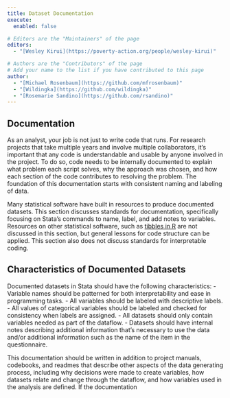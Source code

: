 ```yaml
---
title: Dataset Documentation
execute: 
  enabled: false

# Editors are the "Maintainers" of the page
editors:
  - "[Wesley Kirui](https://poverty-action.org/people/wesley-kirui)"

# Authors are the "Contributors" of the page
# Add your name to the list if you have contributed to this page
author:
  - "[Michael Rosenbaum](https://github.com/mfrosenbaum)"
  - "[Wildingka](https://github.com/wildingka)"
  - "[Rosemarie Sandino](https://github.com/rsandino)"
---
```


## Documentation

As an analyst, your job is not just to write code that runs. For research projects that take multiple years and involve multiple collaborators, it’s important that any code is understandable and usable by anyone involved in the project. To do so, code needs to be internally documented to explain what problem each script solves, why the approach was chosen, and how each section of the code contributes to resolving the problem. The foundation of this documentation starts with consistent naming and labeling of data.

Many statistical software have built in resources to produce documented datasets. This section discusses standards for documentation, specifically focusing on Stata’s commands to name, label, and add notes to variables. Resources on other statistical software, such as [tibbles in R](https://r4ds.had.co.nz/tibbles.html) are not discussed in this section, but general lessons for code structure can be applied. This section also does not discuss standards for interpretable coding.

## Characteristics of Documented Datasets

Documented datasets in Stata should have the following characteristics:
- Variable names should be patterned for both interpretability and ease in programming tasks.
- All variables should be labeled with descriptive labels.
- All values of categorical variables should be labeled and checked for consistency when labels are assigned.
- All datasets should only contain variables needed as part of the dataflow.
- Datasets should have internal notes describing additional information that’s necessary to use the data and/or additional information such as the name of the item in the questionnaire.

This documentation should be written in addition to project manuals, codebooks, and readmes that describe other aspects of the data generating process, including why decisions were made to create variables, how datasets relate and change through the dataflow, and how variables used in the analysis are defined. If the documentation 